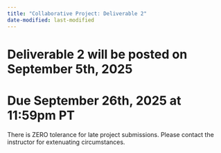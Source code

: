 ```yaml
---
title: "Collaborative Project: Deliverable 2"
date-modified: last-modified
---
```


# Deliverable 2 will be posted on September 5th, 2025

# Due September 26th, 2025 at 11:59pm PT

There is ZERO tolerance for late project submissions. Please contact the instructor for extenuating circumstances.
